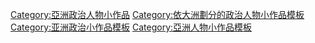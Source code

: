 [[Category:亞洲政治人物小作品|Category:亞洲政治人物小作品]]
[[Category:依大洲劃分的政治人物小作品模板|Category:依大洲劃分的政治人物小作品模板]]
[[Category:亚洲政治小作品模板|Category:亚洲政治小作品模板]]
[[Category:亞洲人物小作品模板|Category:亞洲人物小作品模板]]